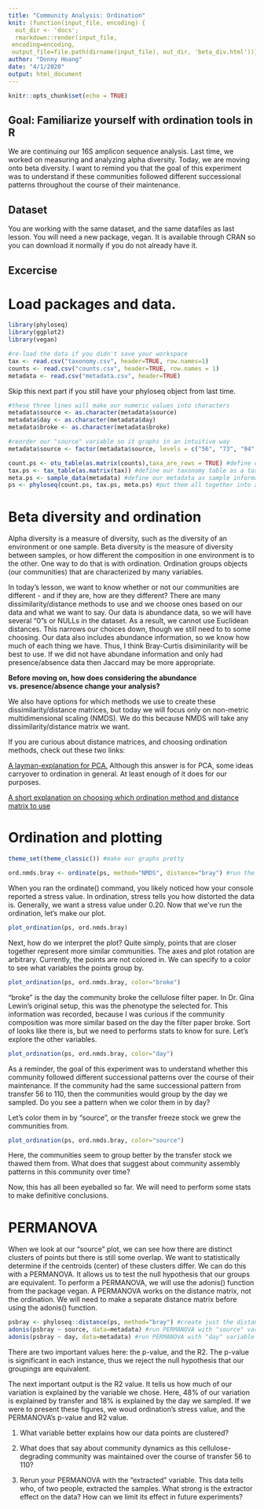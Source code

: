 ```yaml
---
title: "Community Analysis: Ordination"
knit: (function(input_file, encoding) {
  out_dir <- 'docs';
  rmarkdown::render(input_file,
 encoding=encoding,
 output_file=file.path(dirname(input_file), out_dir, 'beta_div.html'))})
author: "Donny Hoang"
date: "4/1/2020"
output: html_document
---
```


```r
knitr::opts_chunk$set(echo = TRUE)
```

## Goal: Familiarize yourself with ordination tools in R

We are continuing our 16S amplicon sequence analysis. Last time, we worked on measuring and analyzing alpha diversity. Today, we are moving onto beta diversity. I want to remind you that the goal of this experiment was to understand if these communities followed different successional patterns throughout the course of their maintenance.

## Dataset

You are working with the same dataset, and the same datafiles as last lesson. You will need a new package, vegan. It is available through CRAN so you can download it normally if you do not already have it.


## Excercise
# Load packages and data.

```r
library(phyloseq)
library(ggplot2)
library(vegan)

#re-load the data if you didn't save your workspace
tax <- read.csv("taxonomy.csv", header=TRUE, row.names=1)
counts <- read.csv("counts.csv", header=TRUE, row.names = 1)
metadata <- read.csv("metadata.csv", header=TRUE)
```

Skip this next part if you still have your phyloseq object from last time.

```r

#these three lines will make our numeric values into characters
metadata$source <- as.character(metadata$source)
metadata$day <- as.character(metadata$day)
metadata$broke <- as.character(metadata$broke)

#reorder our "source" variable so it graphs in an intuitive way
metadata$source <- factor(metadata$source, levels = c("56", "73", "94", "110"))

count.ps <- otu_table(as.matrix(counts),taxa_are_rows = TRUE) #define our count table as our otu table
tax.ps <- tax_table(as.matrix(tax)) #define our taxonomy table as a taxonomy table for phyloseq to use
meta.ps <- sample_data(metadata) #define our metadata as sample information
ps <- phyloseq(count.ps, tax.ps, meta.ps) #put them all together into a phyloseq object
```

# Beta diversity and ordination

Alpha diversity is a measure of diversity, such as the diversity of an environment or one sample. Beta diversity is the measure of diversity between samples, or how different the composition in one environment is to the other. One way to do that is with ordination. Ordination groups objects (our communities) that are characterized by many variables.

In today's lesson, we want to know whether or not our communities are different - and if they are, how are they different? There are many dissimilarity/distance methods to use and we choose ones based on our data and what we want to say. Our data is abundance data, so we will have several "0"s or NULLs in the dataset. As a result, we cannot use Euclidean distances. This narrows our choices down, though we still need to to some choosing. Our data also includes abundance information, so we know how much of each thing we have. Thus, I think Bray-Curtis disiminilarity will be best to use. If we did not have abundane information and only had presence/absence data then Jaccard may be more appropriate.

**Before moving on, how does considering the abundance vs. presence/absence change your analysis?**

We also have options for which methods we use to create these dissimilarity/distance matrices, but today we will focus only on non-metric multidimensional scaling (NMDS). We do this because NMDS will take any dissimilarity/distance matrix we want.

If you are curious about distance matrices, and choosing ordination methods, check out these two links:

[A layman-explanation for PCA.](https://stats.stackexchange.com/questions/2691/making-sense-of-principal-component-analysis-eigenvectors-eigenvalues) Although this answer is for PCA, some ideas carryover to ordination in general. At least enough of it does for our purposes.

[A short explanation on choosing which ordination method and distance matrix to use](https://www.researchgate.net/post/How_to_choose_ordination_method_such_as_PCA_CA_PCoA_and_NMDS)


# Ordination and plotting

```r
theme_set(theme_classic()) #make our graphs pretty

ord.nmds.bray <- ordinate(ps, method="NMDS", distance="bray") #run the ordination
```

When you ran the ordinate() command, you likely noticed how your console reported a stress value. In ordination, stress tells you how distorted the data is. Generally, we want a stress value under 0.20. Now that we've run the ordination, let's make our plot.

```r
plot_ordination(ps, ord.nmds.bray)
```

Next, how do we interpret the plot? Quite simply, points that are closer together represent more similar communities. The axes and plot rotation are arbitrary. Currently, the points are not colored in. We can specify to a color to see what variables the points group by.

```r
plot_ordination(ps, ord.nmds.bray, color="broke")
```

"broke" is the day the community broke the cellulose filter paper. In Dr. Gina Lewin's original setup, this was the phenotype the selected for. This information was recorded, because I was curious if the community composition was more similar based on the day the filter paper broke. Sort of looks like there is, but we need to performs stats to know for sure. Let's explore the other variables.

```r
plot_ordination(ps, ord.nmds.bray, color="day")
```

As a reminder, the goal of this experiment was to understand whether this community followed different successional patterns over the course of their maintenance. If the community had the same successional pattern from transfer 56 to 110, then the communities would group by the day we sampled. Do you see a pattern when we color them in by day?

Let's color them in by "source", or the transfer freeze stock we grew the communities from.

```r
plot_ordination(ps, ord.nmds.bray, color="source")
```

Here, the communities seem to group better by the transfer stock we thawed them from. What does that suggest about community assembly patterns in this community over time?

Now, this has all been eyeballed so far. We will need to perform some stats to make definitive conclusions.

# PERMANOVA

When we look at our "source" plot, we can see how there are distinct clusters of points but there is still some overlap. We want to statistically determine if the centroids (center) of these clusters differ. We can do this with a PERMANOVA. It allows us to test the null hypothesis that our groups are equivalent. To perform a PERMANOVA, we will use the adonis() function from the package vegan. A PERMANOVA works on the distance matrix, not the ordination. We will need to make a separate distance matrix before using the adonis() function.

```r
psbray <- phyloseq::distance(ps, method="bray") #create just the distance matrix
adonis(psbray ~ source, data=metadata) #run PERMANOVA with "source" variable
adonis(psbray ~ day, data=metadata) #run PERMANOVA with "day" variable
```

There are two important values here: the p-value, and the R2. The p-value is significant in each instance, thus we reject the null hypothesis that our groupings are equivalent.

The next important output is the R2 value. It tells us how much of our variation is explained by the variable we chose. Here, 48% of our variation is explained by transfer and 18% is explained by the day we sampled. If we were to present these figures, we woud ordination's stress value, and the PERMANOVA's p-value and R2 value.

1. What variable better explains how our data points are clustered? 

2. What does that say about community dynamics as this cellulose-degrading community was maintained over the course of transfer 56 to 110?

3. Rerun your PERMANOVA with the "extracted" variable. This data tells who, of two people, extracted the samples. What strong is the extractor effect on the data? How can we limit its effect in future experiments?
